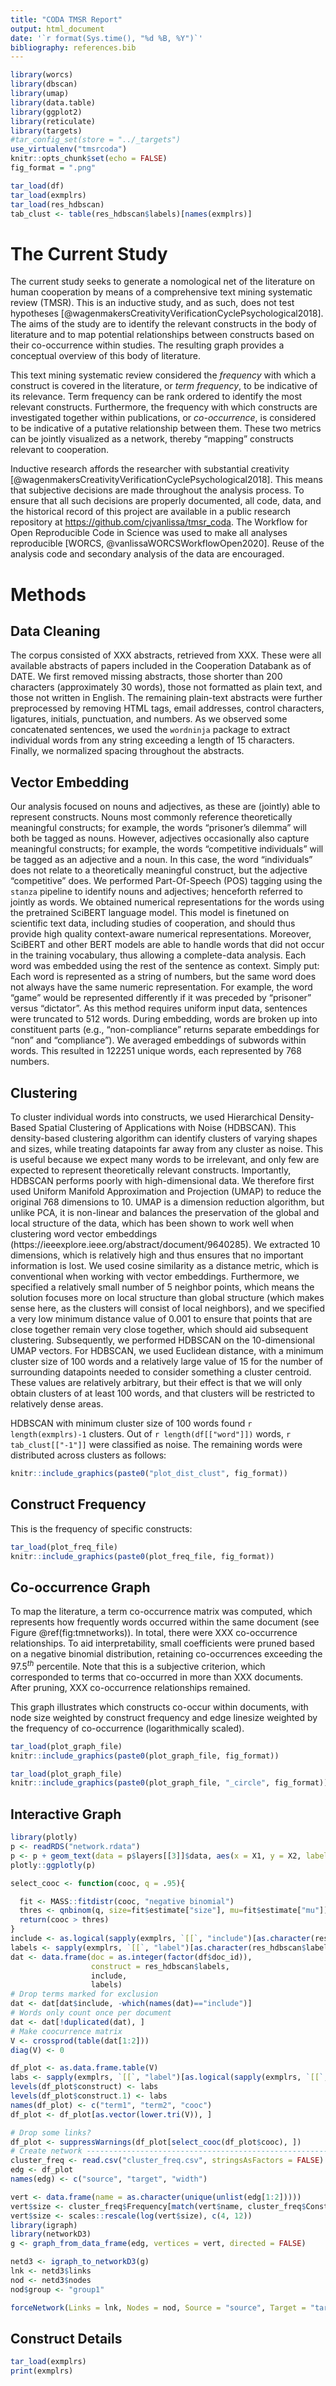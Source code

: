 ```yaml
---
title: "CODA TMSR Report"
output: html_document
date: '`r format(Sys.time(), "%d %B, %Y")`'
bibliography: references.bib
---
```


```r
library(worcs)
library(dbscan)
library(umap)
library(data.table)
library(ggplot2)
library(reticulate)
library(targets)
#tar_config_set(store = "../_targets")
use_virtualenv("tmsrcoda")
knitr::opts_chunk$set(echo = FALSE)
fig_format = ".png"
```

```r
tar_load(df)
tar_load(exmplrs)
tar_load(res_hdbscan)
tab_clust <- table(res_hdbscan$labels)[names(exmplrs)]
```

# The Current Study

The current study seeks to generate a nomological net of the literature on human cooperation by means of a comprehensive text mining systematic review (TMSR).
This is an inductive study, and as such, does not test hypotheses [@wagenmakersCreativityVerificationCyclePsychological2018].
The aims of the study are to identify the relevant constructs in the body of literature and to map potential relationships between constructs based on their co-occurrence within studies.
The resulting graph provides a conceptual overview of this body of literature.
		
This text mining systematic review considered the *frequency* with which a construct is covered in the literature, or *term frequency*, to be indicative of its relevance.
Term frequency can be rank ordered to identify the most relevant constructs.
Furthermore, the frequency with which constructs are investigated together within publications, or *co-occurrence*, is considered to be indicative of a putative relationship between them.
These two metrics can be jointly visualized as a network,
thereby "mapping" constructs relevant to cooperation.

Inductive research affords the researcher with substantial creativity [@wagenmakersCreativityVerificationCyclePsychological2018].
This means that subjective decisions are made throughout the analysis process.
To ensure that all such decisions are properly documented,
all code, data, and the historical record of this project are available in a public research repository at [https://github.com/cjvanlissa/tmsr_coda](https://github.com/cjvanlissa/tmsr_coda). 
The Workflow for Open Reproducible Code in Science was used to make all analyses reproducible [WORCS, @vanlissaWORCSWorkflowOpen2020].
Reuse of the analysis code and secondary analysis of the data are encouraged.

# Methods

## Data Cleaning

The corpus consisted of XXX abstracts, retrieved from XXX.
These were all available abstracts of papers included in the Cooperation Databank as of DATE.
We first removed missing abstracts, those shorter than 200 characters (approximately 30 words), those not formatted as plain text, and those not written in English.
The remaining plain-text abstracts were further preprocessed by removing HTML tags, email addresses, control characters, ligatures, initials, punctuation, and numbers. 
As we observed some concatenated sentences, we used the `wordninja` package to extract individual words from any string exceeding a length of 15 characters.
Finally, we normalized spacing throughout the abstracts.

## Vector Embedding

Our analysis focused on nouns and adjectives, as these are (jointly) able to represent constructs.
Nouns most commonly reference theoretically meaningful constructs; for example, the words "prisoner's dilemma" will both be tagged as nouns.
However, adjectives occasionally also capture meaningful constructs; for example, the words "competitive individuals" will be tagged as an adjective and a noun. In this case, the word "individuals" does not relate to a theoretically meaningful construct, but the adjective "competitive" does.
We performed Part-Of-Speech (POS) tagging using the `stanza` pipeline to identify nouns and adjectives; henceforth referred to jointly as words.
We obtained numerical representations for the words using the pretrained SciBERT language model.
This model is finetuned on scientific text data, including studies of cooperation, and should thus provide high quality context-aware numerical representations.
Moreover, SciBERT and other BERT models are able to handle words that did not occur in the training vocabulary, thus allowing a complete-data analysis.
Each word was embedded using the rest of the sentence as context.
Simply put: Each word is represented as a string of numbers, but the same word does not always have the same numeric representation.
For example, the word "game" would be represented differently if it was preceded by "prisoner" versus "dictator".
As this method requires uniform input data, sentences were truncated to 512 words.
During embedding, words are broken up into constituent parts (e.g., "non-compliance" returns separate embeddings for "non" and "compliance").
We averaged embeddings of subwords within words.
This resulted in 122251 unique words, each represented by 768 numbers.

## Clustering

To cluster individual words into constructs, we used Hierarchical Density-Based Spatial Clustering of Applications with Noise (HDBSCAN).
This density-based clustering algorithm can identify clusters of varying shapes and sizes, while treating datapoints far away from any cluster as noise.
This is useful because we expect many words to be irrelevant, and only few are expected to represent theoretically relevant constructs.
Importantly, HDBSCAN performs poorly with high-dimensional data.
We therefore first used Uniform Manifold Approximation and Projection (UMAP) to reduce the original 768 dimensions to 10.
UMAP is a dimension reduction algorithm, but unlike PCA, it is non-linear and balances the preservation of the global and local structure of the data,
which has been shown to work well when clustering word vector embeddings (https://ieeexplore.ieee.org/abstract/document/9640285).
We extracted 10 dimensions, which is relatively high and thus ensures that no important information is lost.
We used cosine similarity as a distance metric, which is conventional when working with vector embeddings.
Furthermore, we specified a relatively small number of 5 neighbor points, 
which means the solution focuses more on local structure than global structure (which makes sense here, as the clusters will consist of local neighbors),
and we specified a very low minimum distance value of 0.001 to ensure that points that are close together remain very close together, which should aid subsequent clustering.
Subsequently, we performed HDBSCAN on the 10-dimensional UMAP vectors.
For HDBSCAN, we used Euclidean distance,
with a minimum cluster size of 100 words and a relatively large value of 15 for the number of surrounding datapoints needed to consider something a cluster centroid.
These values are relatively arbitrary, but their effect is that we will only obtain clusters of at least 100 words, and that clusters will be restricted to relatively dense areas.

HDBSCAN with minimum cluster size of 100 words found `r length(exmplrs)-1` clusters.
Out of `r length(df[["word"]])` words, `r tab_clust[["-1"]]` were classified as noise.
The remaining words were distributed across clusters as follows:

```r
knitr::include_graphics(paste0("plot_dist_clust", fig_format))
```

## Construct Frequency

This is the frequency of specific constructs:

```r
tar_load(plot_freq_file)
knitr::include_graphics(paste0(plot_freq_file, fig_format))
```

## Co-occurrence Graph

To map the literature, a term co-occurrence matrix was computed,
which represents how frequently words occurred within the same document (see Figure \@ref(fig:tmnetworks)).
In total, there were XXX co-occurrence relationships.
To aid interpretability, small coefficients were pruned based on a negative binomial distribution,
retaining co-occurrences exceeding the $97.5^{th}$ percentile.
Note that this is a subjective criterion, which corresponded to terms that co-occurred in more than XXX documents.
After pruning, XXX co-occurrence relationships remained.

This graph illustrates which constructs co-occur within documents,
with node size weighted by construct frequency and edge linesize weighted by the frequency of co-occurrence (logarithmically scaled).

```r
tar_load(plot_graph_file)
knitr::include_graphics(paste0(plot_graph_file, fig_format))
```


```r
tar_load(plot_graph_file)
knitr::include_graphics(paste0(plot_graph_file, "_circle", fig_format))
```

## Interactive Graph

```r
library(plotly)
p <- readRDS("network.rdata")
p <- p + geom_text(data = p$layers[[3]]$data, aes(x = X1, y = X2, label = name))
plotly::ggplotly(p)

```


```r
select_cooc <- function(cooc, q = .95){

  fit <- MASS::fitdistr(cooc, "negative binomial")
  thres <- qnbinom(q, size=fit$estimate["size"], mu=fit$estimate["mu"])
  return(cooc > thres)
}
include <- as.logical(sapply(exmplrs, `[[`, "include")[as.character(res_hdbscan$labels)])
labels <- sapply(exmplrs, `[[`, "label")[as.character(res_hdbscan$labels)]
dat <- data.frame(doc = as.integer(factor(df$doc_id)),
                  construct = res_hdbscan$labels,
                  include,
                  labels)
# Drop terms marked for exclusion
dat <- dat[dat$include, -which(names(dat)=="include")]
# Words only count once per document
dat <- dat[!duplicated(dat), ]
# Make coocurrence matrix
V <- crossprod(table(dat[1:2]))
diag(V) <- 0

df_plot <- as.data.frame.table(V)
labs <- sapply(exmplrs, `[[`, "label")[as.logical(sapply(exmplrs, `[[`, "include"))]
levels(df_plot$construct) <- labs
levels(df_plot$construct.1) <- labs
names(df_plot) <- c("term1", "term2", "cooc")
df_plot <- df_plot[as.vector(lower.tri(V)), ]

# Drop some links?
df_plot <- suppressWarnings(df_plot[select_cooc(df_plot$cooc), ])
# Create network ----------------------------------------------------------
cluster_freq <- read.csv("cluster_freq.csv", stringsAsFactors = FALSE)
edg <- df_plot
names(edg) <- c("source", "target", "width")

vert <- data.frame(name = as.character(unique(unlist(edg[1:2]))))
vert$size <- cluster_freq$Frequency[match(vert$name, cluster_freq$Construct)]
vert$size <- scales::rescale(log(vert$size), c(4, 12))
library(igraph)
library(networkD3)
g <- graph_from_data_frame(edg, vertices = vert, directed = FALSE)

netd3 <- igraph_to_networkD3(g)
lnk <- netd3$links
nod <- netd3$nodes
nod$group <- "group1"

forceNetwork(Links = lnk, Nodes = nod, Source = "source", Target = "target", NodeID = "name", zoom = TRUE, Group = "group", linkDistance = 200)
```


## Construct Details

```r
tar_load(exmplrs)
print(exmplrs)
```
